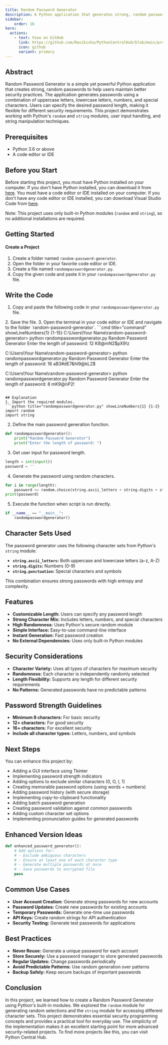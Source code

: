 ```yaml
---
title: Random Password Generator
description: A Python application that generates strong, random passwords with customizable length using letters, numbers, and special characters.
sidebar: 
    order: 16
hero:
  actions:
    - text: View on GitHub
      link: https://github.com/Ravikisha/PythonCentralHub/blob/main/projects/beginners/randompasswordgenerator.py
      icon: github
      variant: primary
---
```


## Abstract
Random Password Generator is a simple yet powerful Python application that creates strong, random passwords to help users maintain better security practices. The application generates passwords using a combination of uppercase letters, lowercase letters, numbers, and special characters. Users can specify the desired password length, making it flexible for different security requirements. This project demonstrates working with Python's `random` and `string` modules, user input handling, and string manipulation techniques.

## Prerequisites
- Python 3.6 or above
- A code editor or IDE

## Before you Start
Before starting this project, you must have Python installed on your computer. If you don't have Python installed, you can download it from [here](https://www.python.org/downloads/). You must have a code editor or IDE installed on your computer. If you don't have any code editor or IDE installed, you can download Visual Studio Code from [here](https://code.visualstudio.com/download).

Note: This project uses only built-in Python modules (`random` and `string`), so no additional installations are required.

## Getting Started
#### Create a Project
1. Create a folder named `random-password-generator`.
2. Open the folder in your favorite code editor or IDE.
3. Create a file named `randompasswordgenerator.py`.
4. Copy the given code and paste it in your `randompasswordgenerator.py` file.

## Write the Code
1. Copy and paste the following code in your `randompasswordgenerator.py` file.
<FileCode file="projects/beginners/randompasswordgenerator.py" lang="python" title="Random Password Generator" />
2. Save the file.
3. Open the terminal in your code editor or IDE and navigate to the folder `random-password-generator`.
```cmd title="command" showLineNumbers{1} {1-15}
C:\Users\Your Name\random-password-generator> python randompasswordgenerator.py
Random Password Generator
Enter the length of password: 
12
K8@mN2$pX9!z

C:\Users\Your Name\random-password-generator> python randompasswordgenerator.py
Random Password Generator
Enter the length of password: 
16
aB3#dE7&hI9@kL2$

C:\Users\Your Name\random-password-generator> python randompasswordgenerator.py
Random Password Generator
Enter the length of password: 
8
mK9@nP2!
```

## Explanation
1. Import the required modules.
```python title="randompasswordgenerator.py" showLineNumbers{1} {1-2}
import random
import string
```

2. Define the main password generation function.
```python title="randompasswordgenerator.py" showLineNumbers{1} {1-3}
def randompasswordgenerator():
    print("Random Password Generator")
    print("Enter the length of password: ")
```

3. Get user input for password length.
```python title="randompasswordgenerator.py" showLineNumbers{1} {1-2}
length = int(input())
password = ''
```

4. Generate the password using random characters.
```python title="randompasswordgenerator.py" showLineNumbers{1} {1-3}
for i in range(length):
    password += random.choice(string.ascii_letters + string.digits + string.punctuation)
print(password)
```

5. Execute the function when script is run directly.
```python title="randompasswordgenerator.py" showLineNumbers{1} {1-2}
if __name__ == "__main__":
    randompasswordgenerator()
```

## Character Sets Used
The password generator uses the following character sets from Python's `string` module:

- **`string.ascii_letters`:** Both uppercase and lowercase letters (a-z, A-Z)
- **`string.digits`:** Numbers (0-9)
- **`string.punctuation`:** Special characters and symbols

This combination ensures strong passwords with high entropy and complexity.

## Features
- **Customizable Length:** Users can specify any password length
- **Strong Character Mix:** Includes letters, numbers, and special characters
- **High Randomness:** Uses Python's secure random module
- **Simple Interface:** Easy-to-use command-line interface
- **Instant Generation:** Fast password creation
- **No External Dependencies:** Uses only built-in Python modules

## Security Considerations
- **Character Variety:** Uses all types of characters for maximum security
- **Randomness:** Each character is independently randomly selected
- **Length Flexibility:** Supports any length for different security requirements
- **No Patterns:** Generated passwords have no predictable patterns

## Password Strength Guidelines
- **Minimum 8 characters:** For basic security
- **12+ characters:** For good security
- **16+ characters:** For excellent security
- **Include all character types:** Letters, numbers, and symbols

## Next Steps
You can enhance this project by:
- Adding a GUI interface using Tkinter
- Implementing password strength indicators
- Adding options to exclude similar characters (0, O, l, 1)
- Creating memorable password options (using words + numbers)
- Adding password history (with secure storage)
- Implementing copy-to-clipboard functionality
- Adding batch password generation
- Creating password validation against common passwords
- Adding custom character set options
- Implementing pronunciation guides for generated passwords

## Enhanced Version Ideas
```python title="randompasswordgenerator.py" showLineNumbers{1}
def enhanced_password_generator():
    # Add options for:
    # - Exclude ambiguous characters
    # - Ensure at least one of each character type
    # - Generate multiple passwords at once
    # - Save passwords to encrypted file
    pass
```

## Common Use Cases
- **User Account Creation:** Generate strong passwords for new accounts
- **Password Updates:** Create new passwords for existing accounts
- **Temporary Passwords:** Generate one-time use passwords
- **API Keys:** Create random strings for API authentication
- **Security Testing:** Generate test passwords for applications

## Best Practices
- **Never Reuse:** Generate a unique password for each account
- **Store Securely:** Use a password manager to store generated passwords
- **Regular Updates:** Change passwords periodically
- **Avoid Predictable Patterns:** Use random generation over patterns
- **Backup Safely:** Keep secure backups of important passwords

## Conclusion
In this project, we learned how to create a Random Password Generator using Python's built-in modules. We explored the `random` module for generating random selections and the `string` module for accessing different character sets. This project demonstrates essential security programming concepts and provides a practical tool for everyday use. The simplicity of the implementation makes it an excellent starting point for more advanced security-related projects. To find more projects like this, you can visit Python Central Hub.

